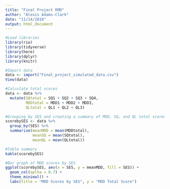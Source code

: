 ```yaml
---
title: "Final Project RMD"
author: "Alexis Adams-Clark"
date: "11/14/2018"
output: html_document
---
```


```r
#Load libraries
library(rio)
library(tidyverse)
library(here)
library(dplyr)
library(knitr)
```

```r
#Import data
data <- import("Final_project_simulated_data.csv")
View(data)

#Calculate total scores
data <- data %>% 
  mutate(SQtotal = SQ1 + SQ2 + SQ3 + SQ4, 
         MDDtotal = MDD1 + MDD2 + MDD3,
         QLtotal = QL1 + QL2 + QL3)

#Grouping by SES and creating a summary of MDD, SQ, and QL total scores
scorebySES <- data %>% 
  group_by(SES) %>% 
  summarize(meanMDD = mean(MDDtotal),
            meanSQ = mean(SQtotal),
            meanQL = mean(QLtotal))

#Table summary
kable(scorebySES)

#Bar graph of MDD scores by SES
ggplot(scorebySES, aes(x = SES, y = meanMDD, fill = SES)) + 
  geom_col(aplha = 0.7) + 
  theme_minimal() + 
  labs(title = "MDD Scores by SES", y = "MDD Total Score")
```
